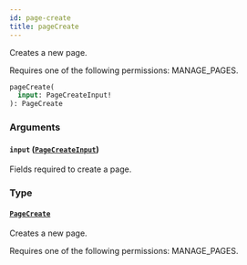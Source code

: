 ```yaml
---
id: page-create
title: pageCreate
---
```


Creates a new page.

Requires one of the following permissions: MANAGE_PAGES.

```graphql
pageCreate(
  input: PageCreateInput!
): PageCreate
```

### Arguments

#### `input` ([`PageCreateInput`](../../../developer/api-reference/inputs/page-create-input))

Fields required to create a page.

### Type

#### [`PageCreate`](../../../developer/api-reference/objects/page-create)

Creates a new page.

Requires one of the following permissions: MANAGE_PAGES.
